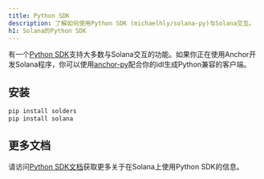```yaml
---
title: Python SDK
description: 了解如何使用Python SDK (michaelhly/solana-py)与Solana交互。
h1: Solana的Python SDK
---
```


有一个[Python SDK](https://github.com/michaelhly/solana-py)支持大多数与Solana交互的功能。如果你正在使用Anchor开发Solana程序，你可以使用[anchor-py](https://github.com/kevinheavey/anchorpy)配合你的idl生成Python兼容的客户端。

## 安装

```bash title="Terminal"
pip install solders
pip install solana
```

## 更多文档

请访问[Python SDK文档](https://github.com/michaelhly/solana-py?tab=readme-ov-file#general-usage)获取更多关于在Solana上使用Python
SDK的信息。
